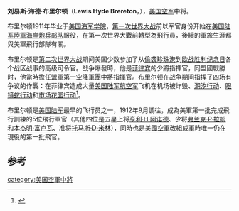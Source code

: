 {{Infobox military person
|image=General Brereton.jpg
|caption= Lewis Brereton
|birth_name=Lewis Hyde Brereton<br/>刘易斯·海德·布里尔顿
|birth_date= {{Birth date|1890|6|21}}
|death_date= {{death date and age|1967|7|20|1890|6|21}}
|birth_place= [[美國|美國]][[賓夕法尼亞州|賓夕法尼亞州]][[匹兹堡|匹兹堡]]
|death_place= 美國[[華盛頓哥倫比亞特區|華盛頓哥倫比亞特區]]
|placeofburial= [[阿灵顿国家公墓|阿灵顿国家公墓]]
|placeofburial_label=
|nickname=
|allegiance= {{Flagu|美国|1912}}
|branch= [[Image:Coast_Artilliary_Insignia.png|20px]] 海岸炮兵部队<br/>[[File:Insignia_signal.svg|20px]] 通信部队航空师<br>[[File:Insignia_signal.svg|20px]] 通信部队航空部<br/>[[Image:Prop_and_wings.svg|20px]] 陆军航空队<br/>[[Image:USAAC_Roundel_1919-1941.svg|20px]] 陆军航空队<br>[[Image:US_Army_Air_Corps_Hap_Arnold_Wings.svg|20px]] 陆军航空兵<br>[[File:Seal_of_the_US_Air_Force.svg|20px]] 空军
|serviceyears= 1911年–1948年
|rank= [[File:US-O9_insignia.svg|35px]] 中将
|unit=
|commands= [[File:Third_Air_Force_-_Emblem.png|25px]] 第3航空隊<br/>[[File:US_First_Allied_Airborne.png|20px]] 第一盟军空降部队<br/>[[File:Ninth_Air_Force_-_Emblem_(Cold_War).png|25px]] 第9航空隊<br/>[[File:Tenth_Air_Force_-_Emblem.png|25px]] 第10航空隊<br/>远东空军
|battles= [[第一次世界大战|第一次世界大战]]<br/>[[第二次世界大战|第二次世界大战]]
|awards= 
|relations=
|laterwork=
}}
'''刘易斯·海德·布里尔顿'''（'''Lewis Hyde Brereton'''，{{bd|1890年|6月21日|1967年|7月20日}}），[[美国空军|美国空军]]中将。

布里尔顿1911年毕业于[[美国海军学院|美国海军学院]]，[[第一次世界大战|第一次世界大战]]前以军官身份开始在[[美国陆军|美国陆军]][[美国陆军海岸炮兵部队|陸軍海岸炮兵部队]]服役，在第一次世界大戰前轉型為飛行員，後續的軍旅生涯都與美軍飛行部隊有關。

布里尔顿是[[第二次世界大战|第二次世界大战]]期间美国少数参加了从[[偷袭珍珠港|偷袭珍珠港]]到[[欧战胜利纪念日|欧战胜利纪念日]]各个战区战事的高级司令官。战争爆發時，他是[[菲律宾|菲律宾]]的{{link-en|美國遠東空軍|Far East Air Force (United States)}}少將指揮官，同盟國戰勝时，他當時擔任[[盟軍第一空降軍團|盟軍第一空降軍團]]中將指揮官。布里尔顿在战争期间指挥了四场有争议的作戰：在菲律宾造成大量[[美国陆军航空军|美国陆军航空军]]飞机在机场被炸毁、[[潮汐行动|潮汐行动]]、[[眼镜蛇行动|眼镜蛇行动]]和[[市场花园行动|市场花园行动]]<ref name="damn">{{harvnb|Miller|Dec 2000|p=4}}</ref>。

布里尔顿是[[美国陆军|美国陆军]]最早的飞行员之一，1912年9月調往{{link-en|美國陸軍通訊軍團航空部|Aeronautical Division, U.S. Signal Corps}}，成為美軍第一批完成飛行訓練的5位飛行軍官（其他四位是五星上将[[亨利·H·阿诺德|亨利·H·阿诺德]]、少将[[弗兰克·P·拉姆|弗兰克·P·拉姆]]和[[本杰明·富卢瓦|本杰明·富卢瓦]]、准将[[托马斯·D·米林|托马斯·D·米林]]），同時也是[[美國空軍|美國空軍]]改組成軍時唯一仍在現役的第一批飛官。

==参考==
{{reflist}}

{{Authority control}}
[[category:美国空軍中將|category:美国空軍中將]]